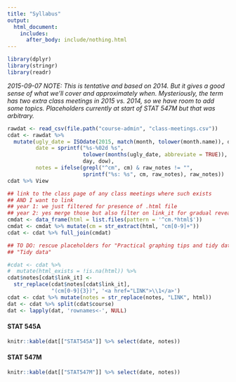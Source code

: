 ```yaml
---
title: "Syllabus"
output:
  html_document:
    includes:
      after_body: include/nothing.html
---
```


```r
library(dplyr)
library(stringr)
library(readr)
```

*2015-09-07 NOTE: This is tentative and based on 2014. But it gives a good sense of what we'll cover and approximately when. Mysteriously, the term has two extra class meetings in 2015 vs. 2014, so we have room to add some topics. Placeholders currently at start of STAT 547M but that was arbitrary.*

```r
rawdat <- read_csv(file.path("course-admin", "class-meetings.csv"))
cdat <- rawdat %>%
  mutate(ugly_date = ISOdate(2015, match(month, tolower(month.name)), day),
         date = sprintf("%s-%02d %s",
                        tolower(months(ugly_date, abbreviate = TRUE)),
                        day, dow),
         notes = ifelse(grepl("^cm", cm) & raw_notes != "",
                        sprintf("%s: %s", cm, raw_notes), raw_notes))
cdat %>% View

## link to the class page of any class meetings where such exists
## AND I want to link
## year 1: we just filtered for presence of .html file
## year 2: yes merge those but also filter on link_it for gradual reveal
cmdat <- data_frame(html = list.files(pattern = '^cm.*html$'))
cmdat <- cmdat %>% mutate(cm = str_extract(html, "cm[0-9]+"))
cdat <- cdat %>% full_join(cmdat)

## TO DO: rescue placeholders for "Practical graphing tips and tidy data" and
## "Tidy data"

#cdat <- cdat %>%
#  mutate(html_exists = !is.na(html)) %>% 
cdat$notes[cdat$link_it] <-
  str_replace(cdat$notes[cdat$link_it],
              "(cm[0-9]{3})", '<a href="LINK">\\1</a>')
cdat <- cdat %>% mutate(notes = str_replace(notes, "LINK", html))
dat <- cdat %>% split(cdat$course)
dat <- lapply(dat, 'rownames<-', NULL)
```

<!-- unholy hack to make following two tables less wide and the same wide -->
<style type="text/css">
table {
   max-width: 50%;
}
</style>

#### STAT 545A

```r
knitr::kable(dat[["STAT545A"]] %>% select(date, notes))
```

#### STAT 547M

```r
knitr::kable(dat[["STAT547M"]] %>% select(date, notes))
```
